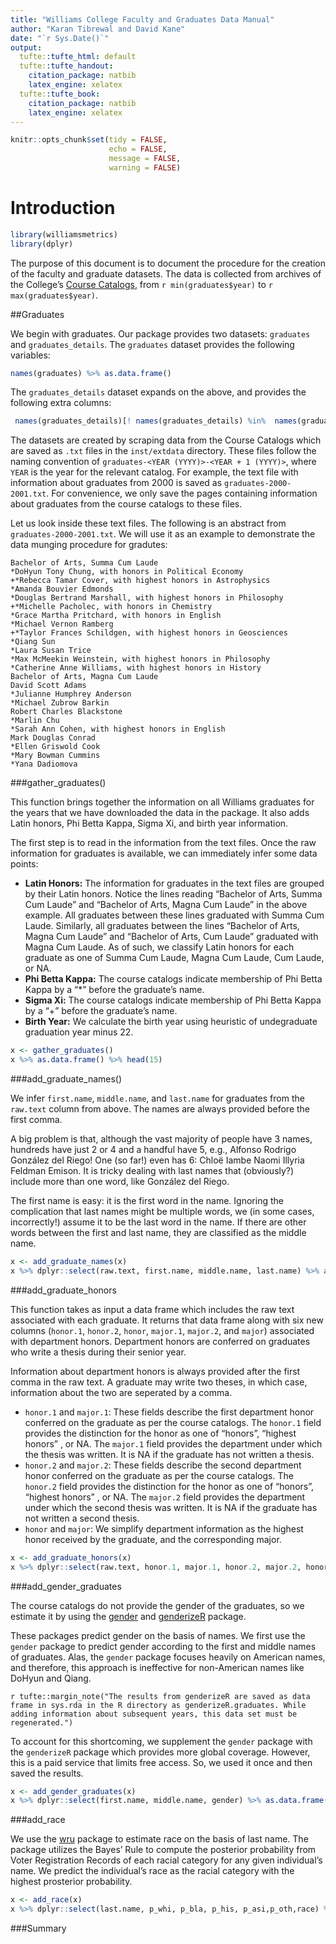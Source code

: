 ```yaml
---
title: "Williams College Faculty and Graduates Data Manual"
author: "Karan Tibrewal and David Kane"
date: "`r Sys.Date()`"
output:
  tufte::tufte_html: default
  tufte::tufte_handout:
    citation_package: natbib
    latex_engine: xelatex
  tufte::tufte_book:
    citation_package: natbib
    latex_engine: xelatex
---
```



```r
knitr::opts_chunk$set(tidy = FALSE,
                      echo = FALSE, 
                      message = FALSE, 
                      warning = FALSE)
```


# Introduction

```r
library(williamsmetrics)
library(dplyr)

```

The purpose of this document is to document the procedure for the creation of the faculty and graduate datasets. The data is collected from archives of the College's [Course Catalogs](http://web.williams.edu/admin/registrar//catalog/archive.html), from `r min(graduates$year)` to `r max(graduates$year)`. 

##Graduates

We begin with graduates. Our package provides two datasets: `graduates` and `graduates_details`. The `graduates` dataset provides the following variables: 

```r
names(graduates) %>% as.data.frame()
```

The `graduates_details` dataset expands on the above, and provides the following extra columns: 

```r
 names(graduates_details)[! names(graduates_details) %in%  names(graduates)] %>% as.data.frame()
```

The datasets are created by scraping data from the Course Catalogs which are saved as `.txt` files in the `inst/extdata` directory. These files follow the naming convention of `graduates-<YEAR (YYYY)>-<YEAR + 1 (YYYY)>`, where `YEAR` is the year for the relevant catalog. For example, the text file with information about graduates from 2000 is saved as `graduates-2000-2001.txt`. For convenience, we only save the pages containing information about graduates from the course catalogs to these files. 

Let us look inside these text files. The following is an abstract from `graduates-2000-2001.txt`. We will use it as an example to demonstrate the data munging procedure for gradutes: 

```
Bachelor of Arts, Summa Cum Laude
*DoHyun Tony Chung, with honors in Political Economy
+*Rebecca Tamar Cover, with highest honors in Astrophysics
*Amanda Bouvier Edmonds
*Douglas Bertrand Marshall, with highest honors in Philosophy
+*Michelle Pacholec, with honors in Chemistry
*Grace Martha Pritchard, with honors in English
*Michael Vernon Ramberg
+*Taylor Frances Schildgen, with highest honors in Geosciences
*Qiang Sun
*Laura Susan Trice
*Max McMeekin Weinstein, with highest honors in Philosophy
*Catherine Anne Williams, with highest honors in History
Bachelor of Arts, Magna Cum Laude
David Scott Adams
*Julianne Humphrey Anderson
*Michael Zubrow Barkin
Robert Charles Blackstone
*Marlin Chu
*Sarah Ann Cohen, with highest honors in English
Mark Douglas Conrad
*Ellen Griswold Cook
*Mary Bowman Cummins
*Yana Dadiomova
```
###gather_graduates()

This function brings together the information on all Williams graduates for the years that we have downloaded the data in the package. It
also adds Latin honors, Phi Betta Kappa, Sigma Xi, and birth year information.

The first step is to read in the information from the text files. Once the raw information for graduates is available, we can immediately infer some data points:  

* **Latin Honors:** The information for graduates in the text files are grouped by their Latin honors. Notice the lines reading "Bachelor of Arts, Summa Cum Laude" and "Bachelor of Arts, Magna Cum Laude" in the above example. All graduates between these lines graduated with Summa Cum Laude. Similarly, all graduates between the lines "Bachelor of Arts, Magna Cum Laude" and "Bachelor of Arts, Cum Laude" graduated with Magna Cum Laude. As of such, we classify Latin honors for each graduate as one of Summa Cum Laude, Magna Cum Laude, Cum Laude, or NA.   
* **Phi Betta Kappa:** The course catalogs indicate membership of Phi Betta Kappa by a "*" before the graduate's name. 
* **Sigma Xi:** The course catalogs indicate membership of Phi Betta Kappa by a "+" before the graduate's name. 
* **Birth Year:** We calculate the birth year using heuristic of undegraduate graduation year minus 22. 



```r
x <- gather_graduates()
x %>% as.data.frame() %>% head(15)
```


###add_graduate_names()

We infer `first.name`, `middle.name`, and `last.name` for graduates from the `raw.text` column from above. The names are always provided before the first comma. 

A big problem is that, although the vast majority of people have 3 names, hundreds have just 2 or 4 and a handful have 5, e.g., Alfonso Rodrigo González del Riego! One (so far!) even has 6: Chloë Iambe Naomi Illyria Feldman Emison. It is tricky dealing with last names that (obviously?) include more than one word, like González del Riego.

The first name is easy: it is the first word in the name. Ignoring the complication that last names might be multiple words, we (in some cases, incorrectly!) assume it to be the last word in the name. If there are other words between the first and last name, they are classified as the middle name. 

```r
x <- add_graduate_names(x)
x %>% dplyr::select(raw.text, first.name, middle.name, last.name) %>% as.data.frame() %>% head(15)
```

###add_graduate_honors

This function takes as input a data frame which includes the raw text associated with each graduate. It returns that data frame along with
six new columns (`honor.1`, `honor.2`, `honor`, `major.1`, `major.2`, and `major`) associated with department honors. Department honors are conferred on graduates who write a thesis during their senior year. 

Information about department honors is always provided after the first comma in the raw text. A graduate may write two theses, in which case, information about the two are seperated by a comma. 

* `honor.1` and `major.1`: These fields describe the first department honor conferred on the graduate as per the course catalogs. The `honor.1` field provides the distinction for the honor as one of "honors", "highest honors" , or NA. The `major.1` field provides the department under which the thesis was written. It is NA if the graduate has not written a thesis.     
* `honor.2` and `major.2`: These fields describe the second department honor conferred on the graduate as per the course catalogs. The `honor.2` field provides the distinction for the honor as one of "honors", "highest honors" , or NA. The `major.2` field provides the department under which the second thesis was written. It is NA if the graduate has not written a second thesis.
* `honor` and `major`: We simplify department information as the highest honor received by the graduate, and the corresponding major.   

```r
x <- add_graduate_honors(x)
x %>% dplyr::select(raw.text, honor.1, major.1, honor.2, major.2, honor, major) %>% as.data.frame() %>% head(15)
```

###add_gender_graduates

The course catalogs do not provide the gender of the graduates, so we estimate it by using the [gender](https://cran.r-project.org/web/packages/gender/gender.pdf) and [genderizeR](https://cran.r-project.org/web/packages/genderizeR/index.html) package. 

These packages predict gender on the basis of names. We first use the `gender` package to predict gender according to the first and middle names of graduates. Alas, the `gender` package focuses heavily on American names, and therefore, this approach is ineffective for non-American names like DoHyun and Qiang. 

`r tufte::margin_note("The results from genderizeR are saved as data frame in sys.rda in the R directory as genderizeR.graduates. While adding information about subsequent years, this data set must be regenerated.")`

To account for this shortcoming, we supplement the `gender` package with the `genderizeR` package which provides more global coverage. However, this is a paid service that limits free access. So, we used it once and then saved the results. 

```r
x <- add_gender_graduates(x)
x %>% dplyr::select(first.name, middle.name, gender) %>% as.data.frame() %>% head(15)
```

###add_race


We use the [wru](https://cran.r-project.org/web/packages/wru/wru.pdf) package to estimate race on the basis of last name. The package utilizes the Bayes' Rule to compute the posterior probability from Voter Registration Records of each racial category for any given individual's name. We predict the individual's race as the racial category with the highest prosterior probability. 

```r
x <- add_race(x)
x %>% dplyr::select(last.name, p_whi, p_bla, p_his, p_asi,p_oth,race) %>% as.data.frame() %>% head(15)
```

###Summary



